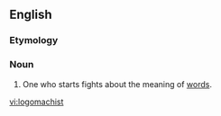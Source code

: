 ==English==

===Etymology===
{{suffix|en|logomachy|ist}}

===Noun===
{{en-noun}}
# One who starts fights about the meaning of [[word]]s.

[[vi:logomachist]]